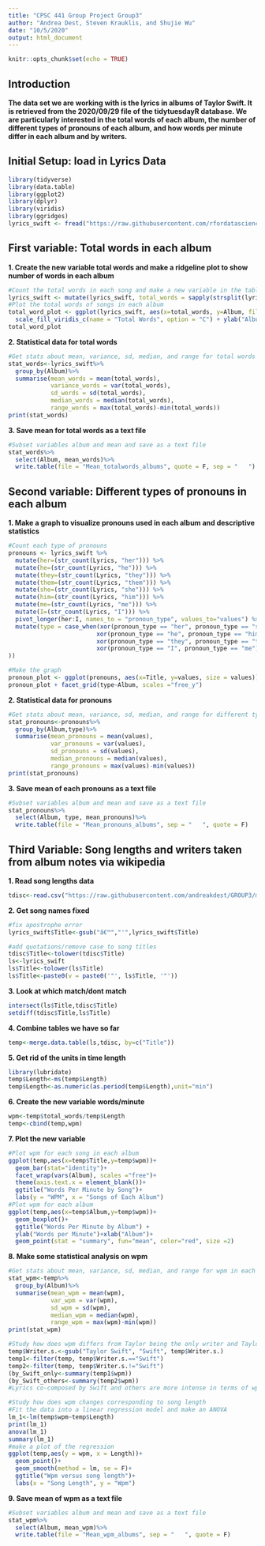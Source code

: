 ---
title: "CPSC 441 Group Project Group3"
author: "Andrea Dest, Steven Krauklis, and Shujie Wu"
date: "10/5/2020"
output: html_document
---

```{r setup, include=FALSE}
knitr::opts_chunk$set(echo = TRUE)
```

## Introduction
**The data set we are working with is the lyrics in albums of Taylor Swift. It is retrieved from the 2020/09/29 file of the tidytuesdayR database. We are particularly interested in the total words of each album, the number of different types of pronouns of each album, and how words per minute differ in each album and by writers.**

## Initial Setup: load in Lyrics Data
```{r}
library(tidyverse)
library(data.table)
library(ggplot2)
library(dplyr)
library(viridis)
library(ggridges)
lyrics_swift <- fread("https://raw.githubusercontent.com/rfordatascience/tidytuesday/master/data/2020/2020-09-29/taylor_swift_lyrics.csv", header =T)

```

## First variable: Total words in each album
__1. Create the new variable total words and make a ridgeline plot to show number of words in each album__
```{r}
#Count the total words in each song and make a new variable in the table
lyrics_swift <- mutate(lyrics_swift, total_words = sapply(strsplit(lyrics_swift$Lyrics, " "), length))
#Plot the total words of songs in each album
total_word_plot <- ggplot(lyrics_swift, aes(x=total_words, y=Album, fill = stat(x))) + geom_density_ridges_gradient(scale = 1.2, rel_min_height = 0.01) +
  scale_fill_viridis_c(name = "Total Words", option = "C") + ylab("Albums") + xlab("Total Words") + ggtitle("Total Words by Album")
total_word_plot
```

__2. Statistical data for total words__
```{r}
#Get stats about mean, variance, sd, median, and range for total words in each album
stat_words<-lyrics_swift%>%
  group_by(Album)%>%
  summarise(mean_words = mean(total_words), 
            variance_words = var(total_words), 
            sd_words = sd(total_words),
            median_words = median(total_words),
            range_words = max(total_words)-min(total_words))
print(stat_words)
```

__3. Save mean for total words as a text file__
```{r}
#Subset variables album and mean and save as a text file
stat_words%>%
  select(Album, mean_words)%>%
  write.table(file = "Mean_totalwords_albums", quote = F, sep = "   ")
```


## Second variable: Different types of pronouns in each album
__1. Make a graph to visualize pronouns used in each album and descriptive statistics__
```{r}
#Count each type of pronouns
pronouns <- lyrics_swift %>%
  mutate(her=(str_count(Lyrics, "her"))) %>%
  mutate(he=(str_count(Lyrics, "he"))) %>%
  mutate(they=(str_count(Lyrics, "they"))) %>%
  mutate(them=(str_count(Lyrics, "them"))) %>%
  mutate(she=(str_count(Lyrics, "she"))) %>%
  mutate(him=(str_count(Lyrics, "him"))) %>%
  mutate(me=(str_count(Lyrics, "me"))) %>%
  mutate(I=(str_count(Lyrics, "I"))) %>%
  pivot_longer(her:I, names_to = "pronoun_type", values_to="values") %>%
  mutate(type = case_when(xor(pronoun_type == "her", pronoun_type == "she") ~ "female",
                         xor(pronoun_type == "he", pronoun_type == "him") ~ "male", 
                         xor(pronoun_type == "they", pronoun_type == "them") ~ "non binary",
                         xor(pronoun_type == "I", pronoun_type == "me") ~ "I"
))

#Make the graph 
pronoun_plot <- ggplot(pronouns, aes(x=Title, y=values, size = values)) + geom_point(alpha =0.7, aes(color = pronoun_type)) + scale_size(range = c(.1, 3)) + ggtitle("Use of Pronouns by Type") + ylab("Total Number of Each Pronoun") + xlab("Songs") + theme(legend.position="bottom") + theme(axis.text.x=element_blank())
pronoun_plot + facet_grid(type~Album, scales ="free_y")
```

__2. Statistical data for pronouns__
```{r}
#Get stats about mean, variance, sd, median, and range for different types of pronouns in each album
stat_pronouns<-pronouns%>%
  group_by(Album,type)%>%
  summarise(mean_pronouns = mean(values), 
            var_pronouns = var(values), 
            sd_pronouns = sd(values),
            median_pronouns = median(values),
            range_pronouns = max(values)-min(values))
print(stat_pronouns)
```

__3. Save mean of each pronouns as a text file__
```{r}
#Subset variables album and mean and save as a text file
stat_pronouns%>%
  select(Album, type, mean_pronouns)%>%
  write.table(file = "Mean_pronouns_albums", sep = "   ", quote = F)
```


## Third Variable: Song lengths and writers taken from album notes via wikipedia
__1. Read song lengths data__
```{r}
tdisc<-read.csv("https://raw.githubusercontent.com/andreakdest/GROUP3/main/Tswift%20-%20Sheet1.csv")
```

__2. Get song names fixed__
```{r}
#fix apostrophe error
lyrics_swift$Title<-gsub("â€™","'",lyrics_swift$Title)

#add quotations/remove case to song titles
tdisc$Title<-tolower(tdisc$Title)
ls<-lyrics_swift
ls$Title<-tolower(ls$Title)
ls$Title<-paste0(v = paste0('"', ls$Title, '"'))
```

__3. Look at which match/dont match__
```{r}
intersect(ls$Title,tdisc$Title)
setdiff(tdisc$Title,ls$Title)
```

__4. Combine tables we have so far__
```{r}
temp<-merge.data.table(ls,tdisc, by=c("Title"))
```

__5. Get rid of the units in time length__
```{r}
library(lubridate)
temp$Length<-ms(temp$Length)
temp$Length<-as.numeric(as.period(temp$Length),unit="min")
```

__6. Create the new variable words/minute__
```{r}
wpm<-temp$total_words/temp$Length
temp<-cbind(temp,wpm)
```

__7. Plot the new variable__
```{r}
#Plot wpm for each song in each album
ggplot(temp,aes(x=temp$Title,y=temp$wpm))+
  geom_bar(stat="identity")+
  facet_wrap(vars(Album), scales ="free")+
  theme(axis.text.x = element_blank())+
  ggtitle("Words Per Minute by Song")+
  labs(y = "WPM", x = "Songs of Each Album")
#Plot wpm for each album
ggplot(temp,aes(x=temp$Album,y=temp$wpm))+
  geom_boxplot()+
  ggtitle("Words Per Minute by Album") + 
  ylab("Words per Minute")+xlab("Album")+
  geom_point(stat = "summary", fun="mean", color="red", size =2)
```

__8. Make some statistical analysis on wpm__
```{r}
#Get stats about mean, variance, sd, median, and range for wpm in each album
stat_wpm<-temp%>%
  group_by(Album)%>%
  summarise(mean_wpm = mean(wpm), 
            var_wpm = var(wpm), 
            sd_wpm = sd(wpm),
            median_wpm = median(wpm),
            range_wpm = max(wpm)-min(wpm))
print(stat_wpm)

#Study how does wpm differs from Taylor being the only writer and Taylor writing with others
temp$Writer.s.<-gsub("Taylor Swift", "Swift", temp$Writer.s.)
temp1<-filter(temp, temp$Writer.s.=="Swift")
temp2<-filter(temp, temp$Writer.s.!="Swift")
(by_Swift_only<-summary(temp1$wpm))
(by_Swift_others<-summary(temp2$wpm))
#Lyrics co-composed by Swift and others are more intense in terms of wpm than lyrics written by only Swift

#Study how does wpm changes corresponding to song length
#Fit the data into a linear regression model and make an ANOVA
lm_1<-lm(temp$wpm~temp$Length)
print(lm_1)
anova(lm_1)
summary(lm_1)
#make a plot of the regression
ggplot(temp,aes(y = wpm, x = Length))+
  geom_point()+
  geom_smooth(method = lm, se = F)+
  ggtitle("Wpm versus song length")+
  labs(x = "Song Length", y = "Wpm")
```

__9. Save mean of wpm as a text file__
```{r}
#Subset variables album and mean and save as a text file
stat_wpm%>%
  select(Album, mean_wpm)%>%
  write.table(file = "Mean_wpm_albums", sep = "   ", quote = F)
```

